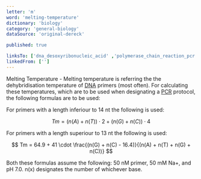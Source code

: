 ```yaml
---
letter: 'm'
word: 'melting-temperature'
dictionary: 'biology'
category: 'general-biology'
dataSource: 'original-dereck'

published: true

linksTo: ['dna_desoxyribonucleic_acid' ,'polymerase_chain_reaction_pcr']
linkedFrom: ['']
---
```


<a id="melting_temperature">Melting Temperature</a> - Melting temperature is referring the the dehybridisation temperature of [DNA](#dna_desoxyribonucleic_acid) primers (most often). For calculating these temperatures, which are to be used when designating a [PCR](#polymerase_chain_reaction_pcr) protocol, the following formulas are to be used:

 For primers with a length inferiour to 14 nt the following is used:

 $$ Tm = (n(A) + n(T)) \cdot 2 + (n(G) + n(C)) \cdot 4 $$

 For primers with a length superiour to 13 nt the following is used:

 $$ Tm = 64.9 + 41 \cdot \frac{(n(G) + n(C) - 16.4)}{(n(A) + n(T) + n(G) + n(C))} $$

 Both these formulas assume the following: 50 nM primer, 50 mM Na+, and pH 7.0\. n(x) designates the number of whichever base.